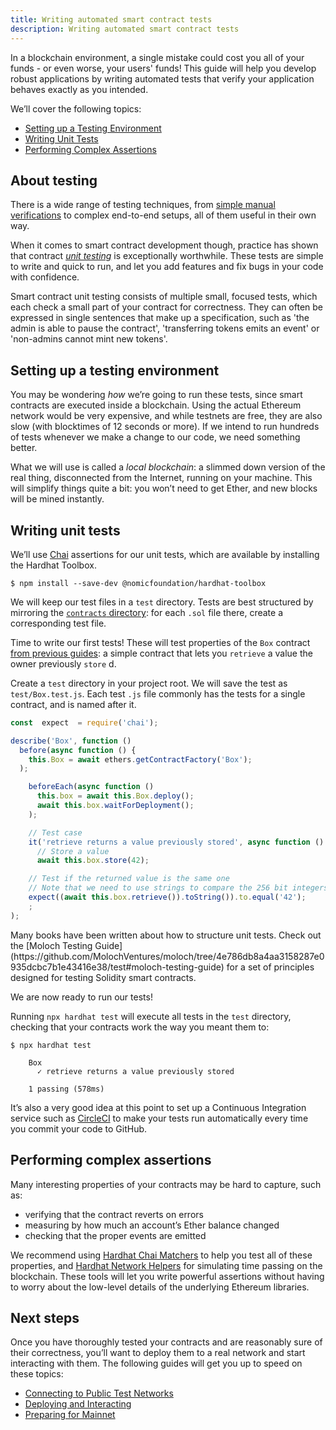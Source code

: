 ```yaml
---
title: Writing automated smart contract tests
description: Writing automated smart contract tests
---
```


In a blockchain environment, a single mistake could cost you all of your funds - or even worse, your users' funds! This guide will help you develop robust applications by writing automated tests that verify your application behaves exactly as you intended.

We’ll cover the following topics:

* [Setting up a Testing Environment](#setting-up-a-testing-environment)
* [Writing Unit Tests](#writing-unit-tests)
* [Performing Complex Assertions](#performing-complex-assertions)

## About testing

There is a wide range of testing techniques, from [simple manual verifications](deploying-and-interacting.mdx#interacting-from-the-console) to complex end-to-end setups, all of them useful in their own way.

When it comes to smart contract development though, practice has shown that contract [_unit testing_](https://en.wikipedia.org/wiki/Unit_testing) is exceptionally worthwhile. These tests are simple to write and quick to run, and let you add features and fix bugs in your code with confidence.

Smart contract unit testing consists of multiple small, focused tests, which each check a small part of your contract for correctness. They can often be expressed in single sentences that make up a specification, such as 'the admin is able to pause the contract', 'transferring tokens emits an event' or 'non-admins cannot mint new tokens'.

## Setting up a testing environment

You may be wondering _how_ we’re going to run these tests, since smart contracts are executed inside a blockchain. Using the actual Ethereum network would be very expensive, and while testnets are free, they are also slow (with blocktimes of 12 seconds or more). If we intend to run hundreds of tests whenever we make a change to our code, we need something better.

What we will use is called a _local blockchain_: a slimmed down version of the real thing, disconnected from the Internet, running on your machine. This will simplify things quite a bit: you won’t need to get Ether, and new blocks will be mined instantly.

## Writing unit tests

We’ll use [Chai](https://www.chaijs.com/) assertions for our unit tests, which are available by installing the Hardhat Toolbox.

```console
$ npm install --save-dev @nomicfoundation/hardhat-toolbox
```

We will keep our test files in a `test` directory. Tests are best structured by mirroring the [`contracts` directory](developing-smart-contracts.mdx#first-contract): for each `.sol` file there, create a corresponding test file.

Time to write our first tests! These will test properties of the `Box` contract [from previous guides](developing-smart-contracts.mdx#box-contract): a simple contract that lets you `retrieve` a value the owner previously `store` d.

Create a `test` directory in your project root.  We will save the test as `test/Box.test.js`. Each test `.js` file commonly has the tests for a single contract, and is named after it.

```js
const  expect  = require('chai');

describe('Box', function () 
  before(async function () {
    this.Box = await ethers.getContractFactory('Box');
  );

    beforeEach(async function () 
      this.box = await this.Box.deploy();
      await this.box.waitForDeployment();
    );

    // Test case
    it('retrieve returns a value previously stored', async function () 
      // Store a value
      await this.box.store(42);

    // Test if the returned value is the same one
    // Note that we need to use strings to compare the 256 bit integers
    expect((await this.box.retrieve()).toString()).to.equal('42');
    ;
);
```

<Callout>
Many books have been written about how to structure unit tests. Check out the [Moloch Testing Guide](https://github.com/MolochVentures/moloch/tree/4e786db8a4aa3158287e0935dcbc7b1e43416e38/test#moloch-testing-guide) for a set of principles designed for testing Solidity smart contracts.
</Callout>

We are now ready to run our tests! 

Running `npx hardhat test` will execute all tests in the `test` directory, checking that your contracts work the way you meant them to:

```console
$ npx hardhat test

    Box
      ✓ retrieve returns a value previously stored

    1 passing (578ms)
```

It’s also a very good idea at this point to set up a Continuous Integration service such as [CircleCI](https://circleci.com/) to make your tests run automatically every time you commit your code to GitHub.

## Performing complex assertions

Many interesting properties of your contracts may be hard to capture, such as:

* verifying that the contract reverts on errors
* measuring by how much an account’s Ether balance changed
* checking that the proper events are emitted

We recommend using [Hardhat Chai Matchers](https://hardhat.org/hardhat-chai-matchers/docs/overview) to help you test all of these properties, and [Hardhat Network Helpers](https://hardhat.org/hardhat-network-helpers/docs/overview) for simulating time passing on the blockchain. These tools will let you write powerful assertions without having to worry about the low-level details of the underlying Ethereum libraries.

## Next steps

Once you have thoroughly tested your contracts and are reasonably sure of their correctness, you’ll want to deploy them to a real network and start interacting with them. The following guides will get you up to speed on these topics:

* [Connecting to Public Test Networks](connecting-to-public-test-networks.mdx)
* [Deploying and Interacting](deploying-and-interacting.mdx)
* [Preparing for Mainnet](preparing-for-mainnet.mdx)
